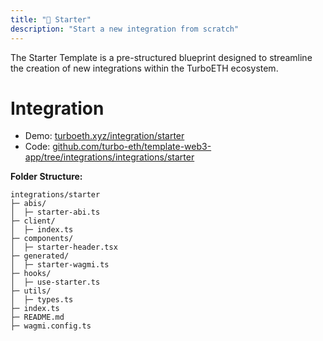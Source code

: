 ```yaml
---
title: "🏁 Starter"
description: "Start a new integration from scratch"
---
```


The Starter Template is a pre-structured blueprint designed to streamline the creation of new integrations within the TurboETH ecosystem.

# Integration

- Demo: [turboeth.xyz/integration/starter](https://www.turboeth.xyz/integration/starter)
- Code: [github.com/turbo-eth/template-web3-app/tree/integrations/integrations/starter](https://github.com/turbo-eth/template-web3-app/tree/integrations/integrations/starter)

**Folder Structure:**
```
integrations/starter
├─ abis/
│  ├─ starter-abi.ts
├─ client/
│  ├─ index.ts
├─ components/
│  ├─ starter-header.tsx
├─ generated/
│  ├─ starter-wagmi.ts
├─ hooks/
│  ├─ use-starter.ts
├─ utils/
│  ├─ types.ts
├─ index.ts
├─ README.md
├─ wagmi.config.ts
```